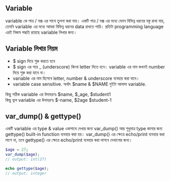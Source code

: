 ## Variable 
variable কে পাত্র / বক্স এর সাথে তুলনা করা যায়। একটি পাত্র / বক্স এর মধ্যে যেমন বিভিন্ন ধরনের বস্তু রাখা যায়, তেমনি variable এর মধ্যে আমরা বিভিন্ন ধরনের data রাখতে পারি। প্রতিটা programming language এরই নিজস্ব পদ্ধতি রয়েছে variable লিখার জন্য। 

## Variable লিখার নিয়ম
- $ sign দিয়ে শুরু করতে হবে 
- $ sign এর পরে _ (underscore) কিংবা letter দিতে হবে। variable এর নাম কখনই number দিয়ে শুরু করা যাবে না। 
- variable এর নাম হিসেবে letter, number & underscore ব্যবহার করা যাবে।
- variable case sensitive. অর্থাৎ $name & $NAME দুইটা আলাদা variable. 

কিছু সঠিক variable এর উদাহরণঃ $name, $_age, $student1 <br/>
কিছু ভুল variable এর উদাহরণঃ $-name, $2age $student-1 

## var_dump() & gettype()
একটি variable এর type & value একসাথে দেখার জন্য var_dump() আর শুধুমাত্র type জানার জন্য gettype() built-in function ব্যবহার করা হয়। var_dump() এর ক্ষেত্রে echo/print ব্যবহার করা লাগে না, তবে gettype() এর ক্ষেত্রে echo/print ব্যবহার করা লাগবে দেখানোর জন্য। 

```php copy 
$age = 27;
var_dump($age);
// output: int(27)

echo gettype($age);
// output: integer
```